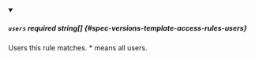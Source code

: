 
<details className="config-field" data-expandable="false" open>
<summary>

##### `users` <span className="config-field-required" data-required="false">required</span> <span className="config-field-type">string[]</span> <span className="config-field-default"></span> <span className="config-field-enum"></span> {#spec-versions-template-access-rules-users}

Users this rule matches. * means all users.

</summary>



</details>
